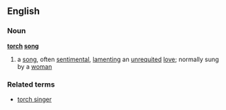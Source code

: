 ==English==
===Noun===
'''[[torch]] [[song]]'''
# a [[song]], often [[sentimental]], [[lamenting]] an [[unrequited]] [[love]]; normally sung by a [[woman]]
===Related terms===
*[[torch singer]]